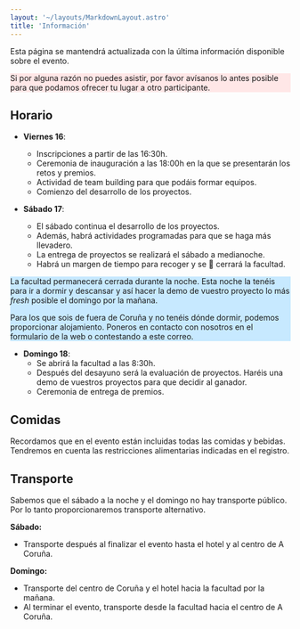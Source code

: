```yaml
---
layout: '~/layouts/MarkdownLayout.astro'
title: 'Información'
---
```


Esta página se mantendrá actualizada con la última información disponible sobre el evento.

<div class="px-6 py-1 rounded-lg" style="background-color: #ffe7e7">
    <p>Si por alguna razón no puedes asistir, por favor avísanos lo antes posible para que podamos ofrecer tu lugar a otro participante.</p>
</div>

## Horario

- **Viernes 16**:
  - Inscripciones a partir de las 16:30h.
  - Ceremonia de inauguración a las 18:00h en la que se presentarán los retos y premios.
  - Actividad de team building para que podáis formar equipos.
  - Comienzo del desarrollo de los proyectos.

- **Sábado 17**:
  - El sábado continua el desarrollo de los proyectos.
  - Además, habrá actividades programadas para que se haga más llevadero.
  - La entrega de proyectos se realizará el sábado a medianoche.
  - Habrá un margen de tiempo para recoger y se 🔑 cerrará la facultad.

<div class="px-6 py-1 rounded-lg" style="background-color: #c7e9ff">
    <p>La facultad permanecerá cerrada durante la noche. Esta noche la tenéis para ir a dormir y descansar y así hacer la demo de vuestro proyecto lo más <i>fresh</i> posible el domingo por la mañana.</p>
    <p>Para los que sois de fuera de Coruña y no tenéis dónde dormir, podemos proporcionar alojamiento. Poneros en contacto con nosotros en el formulario de la web o contestando a este correo.</p>
</div>

- **Domingo 18**:
  - Se abrirá la facultad a las 8:30h.
  - Después del desayuno será la evaluación de proyectos. Haréis una demo de vuestros proyectos para que decidir al ganador.
  - Ceremonia de entrega de premios.

## Comidas

Recordamos que en el evento están incluidas todas las comidas y bebidas. Tendremos en cuenta las restricciones alimentarias indicadas en el registro.

## Transporte

Sabemos que el sábado a la noche y el domingo no hay transporte público. Por lo tanto proporcionaremos transporte alternativo.

**Sábado:**
- Transporte después al finalizar el evento hasta el hotel y al centro de A Coruña.

**Domingo:**
- Transporte del centro de Coruña y el hotel hacia la facultad por la mañana.
- Al terminar el evento, transporte desde la facultad hacia el centro de A Coruña.

